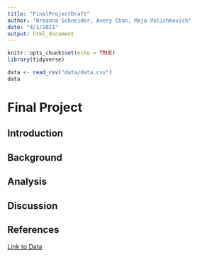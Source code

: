 ```yaml
---
title: "FinalProjectDraft"
author: "Breanna Schneider, Avery Chan, Maja Velichkovich"
date: "4/1/2021"
output: html_document
---
```


```r
knitr::opts_chunk$set(echo = TRUE)
library(tidyverse)
```

```r
data <- read_csv("data/data.csv")
data
```


# Final Project

## Introduction


## Background 


## Analysis


## Discussion


## References 

[Link to Data](https://www.kaggle.com/yamaerenay/spotify-dataset-19212020-160k-tracks)